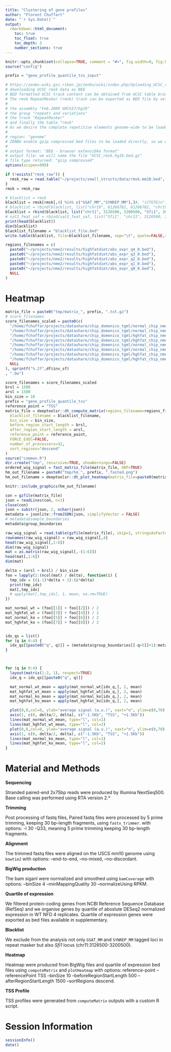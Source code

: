 ```yaml
---
title: "Clustering of gene profiles"
author: "Florent Chuffart"
date: "`r Sys.Date()`"
output:
  rmarkdown::html_document:
    toc: true
    toc_float: true
    toc_depth: 3
    number_sections: true
---
```



```r
knitr::opts_chunk$set(collapse=TRUE, comment = "#>", fig.width=9, fig.height=6, eval=TRUE, echo=FALSE, results="hide")
source("config")
```

```r
prefix = "gene_profile_quantile_tss_input"
```


```r
# https://zenbu-wiki.gsc.riken.jp/zenbu/wiki/index.php/Uploading_UCSC_repetitive_elements_track
# downloading UCSC rmsk data as BED
# BED formatted UCSC track content can be obtained from UCSC table broswer.
# The rmsk RepeatMasker (rmsk) track can be exported as BED file by selecting
#
# the assembly "Feb.2009 GRCh37/hg19"
# the group "repeats and variations"
# the track "RepeatMasker"
# and finally the table "rmsk"
# As we desire the complete repetitive elements genome-wide to be loaded into ZENBU, therefore we select
#
# region: "genome"
# ZENBU enable gzip compressed bed files to be loaded directly, so we will further select :
#
# output format: "BED - browser extensibke format"
# output file: we will name the file "UCSC_rmsk.hg19.bed.gz"
# file type returned: "gzip compressed"
options(scipen=999)

if (!exists("rmsk_raw")) {
  rmsk_raw = read.table("~/projects/small_structs/data/rmsk.mm10.bed", skip=1, stringsAsFactors=FALSE)
}
rmsk = rmsk_raw

# blacklist = rmsk
blacklist = rmsk[rmsk[,4] %in% c("GSAT_MM","SYNREP_MM"),]#, "(CTGTG)n"),]#
# blacklist = rbind(blacklist, list("chr19", 61266781, 61266782, "chr19:61266781-61266782", 1404, "+"))
blacklist = rbind(blacklist, list("chr11", 3126500, 3200500, "Sfi1", 300, "-"))
# sat2_feat_saf = rbind(sat2_feat_saf, list("Sfi1", "chr11", 3126500, 3200500, "-"))
print(head(blacklist))
dim(blacklist)
blacklist_filename = "blacklist_file.bed"
write.table(blacklist, file=blacklist_filename, sep="\t", quote=FALSE,row.names=FALSE, col.names=FALSE)    
```






```r
regions_filenames = c(
  paste0("~/projects/nme2/results/highfatdiet/abs_expr_q4_0.bed"), 
  paste0("~/projects/nme2/results/highfatdiet/abs_expr_q3_0.bed"), 
  paste0("~/projects/nme2/results/highfatdiet/abs_expr_q2_0.bed"), 
  paste0("~/projects/nme2/results/highfatdiet/abs_expr_q1_0.bed"), 
  paste0("~/projects/nme2/results/highfatdiet/abs_expr_q0_0.bed"), 
  NULL
)
```



# Heatmap

```r
matrix_file = paste0("tmp/matrix_", prefix, ".txt.gz")
# score_filenames
score_filenames_scaled = paste0(c(
  "/home/fchuffar/projects/datashare/chip_domenico_tgml/normal_chip_nme2wt_m301_end-to-end_trim30_srt_mmq30_PESF_30_4_None_SF",
  "/home/fchuffar/projects/datashare/chip_domenico_tgml/normal_chip_nme2wt_m302_end-to-end_trim30_srt_mmq30_PESF_30_4_None_SF",
  "/home/fchuffar/projects/datashare/chip_domenico_tgml/hghfat_chip_nme2wt_m300_end-to-end_trim30_srt_mmq30_PESF_30_4_None_SF",
  "/home/fchuffar/projects/datashare/chip_domenico_tgml/hghfat_chip_nme2wt_m303_end-to-end_trim30_srt_mmq30_PESF_30_4_None_SF",
  "/home/fchuffar/projects/datashare/chip_domenico_tgml/normal_chip_nme2ko_m291_end-to-end_trim30_srt_mmq30_PESF_30_4_None_SF",
  "/home/fchuffar/projects/datashare/chip_domenico_tgml/normal_chip_nme2ko_m293_end-to-end_trim30_srt_mmq30_PESF_30_4_None_SF",
  "/home/fchuffar/projects/datashare/chip_domenico_tgml/hghfat_chip_nme2ko_m273_end-to-end_trim30_srt_mmq30_PESF_30_4_None_SF",
  "/home/fchuffar/projects/datashare/chip_domenico_tgml/hghfat_chip_nme2ko_m292_end-to-end_trim30_srt_mmq30_PESF_30_4_None_SF",
  NULL
), sprintf("%.2f",df$inv_sf)
, ".bw")

score_filenames = score_filenames_scaled 
brsl = 1500
arsl = 1500
bin_size = 10
prefix = "gene_profile_quantile_tss"
reference_point = "TSS"
matrix_file = deeptoolsr::dt_compute_matrix(regions_filename=regions_filenames, score_filename=score_filenames, out_filename=matrix_file,
  blacklist_filename = blacklist_filename,
  bin_size = bin_size,
  before_region_start_length = brsl,
  after_region_start_length = arsl,
  reference_point = reference_point,
  FORCE_EXEC=FALSE,
  number_of_processors=32,
  sort_regions="descend"
)
source("common.R")
dir.create("tmp", recursive=TRUE, showWarnings=FALSE)
ordered_wig_signal = fast_matrix_file(matrix_file, GRP=TRUE)
hm_out_filename = paste0("tmp/hm_", prefix, ".fasted.png")
hm_out_filename = deeptoolsr::dt_plot_heatmap(matrix_file=paste0(matrix_file, ".fast.txt.gz"), out_filename=hm_out_filename, FORCE_EXEC=FALSE, color_map="YlOrRd", sort_regions="descend")
```

```r
knitr::include_graphics(hm_out_filename)
```















```r
con = gzfile(matrix_file)
json = readLines(con, n=1)
close(con)
json = substr(json, 2, nchar(json))
metadata = jsonlite::fromJSON(json, simplifyVector = FALSE)
# metadata$sample_boundaries
metadata$group_boundaries

raw_wig_signal = read.table(gzfile(matrix_file), skip=1, stringsAsFactors=FALSE)
rownames(raw_wig_signal) = raw_wig_signal[,4]
head(raw_wig_signal[,1:6])
dim(raw_wig_signal)
mat = as.matrix(raw_wig_signal[,-(1:6)])
head(mat[,1:6])
dim(mat)

delta = (arsl + brsl) / bin_size
foo = lapply(1:(ncol(mat) / delta), function(i) {
  tmp_idx = ((i-1)*delta + 1):(i*delta)
  print(tmp_idx)
  mat[,tmp_idx]
  # apply(mat[,tmp_idx], 1, mean, na.rm=TRUE)
})

mat_normal_wt = (foo[[1]] + foo[[2]]) / 2
mat_hghfat_wt = (foo[[3]] + foo[[4]]) / 2
mat_normal_ko = (foo[[5]] + foo[[6]]) / 2
mat_hghfat_ko = (foo[[7]] + foo[[8]]) / 2


idx_qs = list()
for (q in 0:4) {
  idx_qs[[paste0("q", q)]] = (metadata$group_boundaries[[-q+5]]+1):metadata$group_boundaries[[-q+6]]
}



for (q in 0:4) {
  layout(matrix(1:2, 1), respect=TRUE)
  idx_q = idx_qs[[paste0("q", q)]]

  mat_normal_wt_mean = apply(mat_normal_wt[idx_q,], 2, mean)
  mat_hghfat_wt_mean = apply(mat_hghfat_wt[idx_q,], 2, mean)
  mat_normal_ko_mean = apply(mat_normal_ko[idx_q,], 2, mean)
  mat_hghfat_ko_mean = apply(mat_hghfat_ko[idx_q,], 2, mean)

  plot(0,0,col=0, ylab="average signal (a.u.)", xaxt="n", ylim=c(0,70), xlim=c(0,delta), main=paste0("Q", q, " WT ND (black) HFD (red)"), xlab="")
  axis(1, c(0, delta/2, delta), c("-1.5Kb", "TSS", "+1.5Kb"))  
  lines(mat_normal_wt_mean, type="l", col=1)
  lines(mat_hghfat_wt_mean, type="l", col=2)
  plot(0,0,col=0, ylab="average signal (a.u.)", xaxt="n", ylim=c(0,70), xlim=c(0,delta), main=paste0("Q", q, " KO ND (black) HFD (red)"), xlab="")
  axis(1, c(0, delta/2, delta), c("-1.5Kb", "TSS", "+1.5Kb"))  
  lines(mat_normal_ko_mean, type="l", col=1)
  lines(mat_hghfat_ko_mean, type="l", col=2)
}
```



# Material and Methods



**Sequencing**

Stranded paired-end 2x75bp reads were produced by Illumina NextSeq500. 
Base calling was performed using RTA version 2.*

**Trimming**

Post processing of fastq files, Paired fastq files were processed by 5 prime trimming, keeping 30 bp-length fragments, using `fastx_trimmer`.
with options: -l 30 -Q33, meaning 5 prime trimming keeping 30 bp-length fragments. 

**Alignment**

The trimmed fastq files were aligned on the USCS mm10 genome using `bowtie2`
with options: –end-to-end, –no-mixed, –no-discordant. 

**BigWig production**

The bam siganl were normalized and smoothed using `bamCoverage`
with options: --binSize 4 --minMappingQuality 30 --normalizeUsing RPKM.


**Quartile of expression**

We filtered protein-coding genes from NCBI Reference Sequence Database (RefSeq) and we organise genes by quartile of aboslute DESeq2 normalized expression in WT NFD 4 replicates. Quartile of expression genes were exported as bed files available in supplementary.

**Blacklist**

We exclude from the analysis not only `GSAT_MM` and `SYNREP_MM` tagged loci in repeat masker but also *Sfi1* locus (chr11:3126500-3200500).

**Heatmap**

Heatmap were produced from BigWig files and quartile of expression bed files using `computeMatrix` and `plotHeatmap`
with options: reference-point --referencePoint TSS --binSize 10 --beforeRegionStartLength 500 --afterRegionStartLength 1500 --sortRegions descend.

**TSS Profile**

TSS profiles were generated from `computeMatrix` outputs with a custom R script.






# Session Information

```r
sessionInfo()
date()
```



























